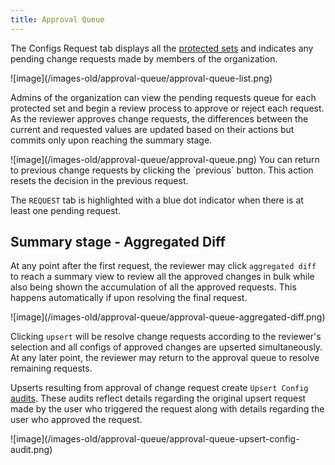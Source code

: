 ```yaml
---
title: Approval Queue
---
```


The Configs Request tab displays all the [protected sets](/integrations/store/configu/settings#protected-sets) and indicates any pending change requests made by members of the organization.

<Frame>![image](/images-old/approval-queue/approval-queue-list.png)</Frame>

Admins of the organization can view the pending requests queue for each protected set and begin a review process to approve or reject each request. As the reviewer approves change requests, the differences between the current and requested values are updated based on their actions but commits only upon reaching the summary stage.

<Frame>![image](/images-old/approval-queue/approval-queue.png)</Frame>

<Info>
  You can return to previous change requests by clicking the `previous` button. This action resets the decision in the
  previous request.
</Info>

<Info>The `REQUEST` tab is highlighted with a blue dot indicator when there is at least one pending request.</Info>

## Summary stage - Aggregated Diff

At any point after the first request, the reviewer may click `aggregated diff` to reach a summary view to review all the approved changes in bulk while also being shown the accumulation of all the approved requests. This happens automatically if upon resolving the final request.

<Frame>![image](/images-old/approval-queue/approval-queue-aggregated-diff.png)</Frame>

Clicking `upsert` will be resolve change requests according to the reviewer's selection and all configs of approved changes are upserted simultaneously. At any later point, the reviewer may return to the approval queue to resolve remaining requests.

Upserts resulting from approval of change request create `Upsert Config` [audits](/integrations/store/configu/audit-logs). These audits reflect details regarding the original upsert request made by the user who triggered the request along with details regarding the user who approved the request.

<Frame>![image](/images-old/approval-queue/approval-queue-upsert-config-audit.png)</Frame>
